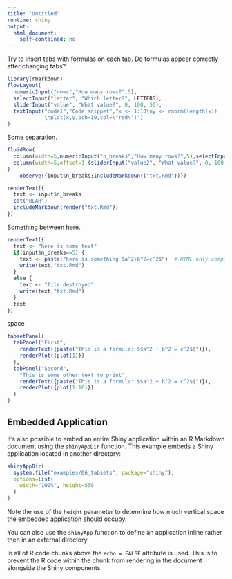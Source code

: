 ```yaml
---
title: "Untitled"
runtime: shiny
output: 
  html_document:
    self-contained: no
---
```


Try to insert tabs with formulas on each tab. Do formulas appear correctly after changing tabs?

```r
library(rmarkdown)
flowLayout(
  numericInput("rows","How many rows?",5),
  selectInput("letter", "Which letter?", LETTERS),
  sliderInput("value", "What value?", 0, 100, 50),
  textInput("code1","Code snippet","x <- 1:10\ny <- rnorm(length(x))
            \nplot(x,y,pch=19,col=\"red\")")
)
```

Some separation.

```r
fluidRow(
  column(width=5,numericInput("n_breaks","How many rows?",5),selectInput("letter2", "Which letter?", LETTERS)),
  column(width=5,offset=1,(sliderInput("value2", "What value?", 0, 100, 50)))
)
    observe({input$n_breaks;includeMarkdown(("txt.Rmd"))})
```


```r
renderText({
  text <- input$n_breaks
  cat("BLAH")
  includeMarkdown(render("txt.Rmd"))
})

```

Something between here.

```r


renderText({
  text <- "here is some text"
  if(input$n_breaks==5) {
    text <- paste("here is something $a^2+b^2=c^2$")  # HTML only compiles once, cannot be updated.
    write(text,"txt.Rmd")
  }
  else {
    text <- "file destroyed"
    write(text,"txt.Rmd")
  }
  text
})
```

space

```r
tabsetPanel(
  tabPanel("First",
    renderText({paste("This is a formula: $$a^2 + b^2 = c^2$$")}),
    renderPlot({plot(1)})
  ),
  tabPanel("Second",
    "This is some other text to print",
    renderText({paste("This is a formula: $$a^2 + b^2 = c^2$$")}),
    renderPlot({plot(1:10)})
  )
)
```

## Embedded Application

It's also possible to embed an entire Shiny application within an R Markdown document using the `shinyAppDir` function. This example embeds a Shiny application located in another directory:

```r
shinyAppDir(
  system.file("examples/06_tabsets", package="shiny"),
  options=list(
    width="100%", height=550
  )
)
```

Note the use of the `height` parameter to determine how much vertical space the embedded application should occupy.

You can also use the `shinyApp` function to define an application inline rather then in an external directory.

In all of R code chunks above the `echo = FALSE` attribute is used. This is to prevent the R code within the chunk from rendering in the document alongside the Shiny components.



